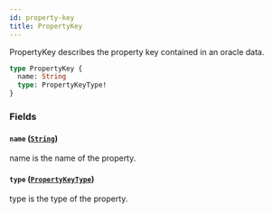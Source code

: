 ```yaml
---
id: property-key
title: PropertyKey
---
```



PropertyKey describes the property key contained in an oracle data.

```graphql
type PropertyKey {
  name: String
  type: PropertyKeyType!
}
```


### Fields

#### `name` ([`String`](/docs/v0.47/graphql/scalars/string))

name is the name of the property.


#### `type` ([`PropertyKeyType`](/docs/v0.47/graphql/enums/property-key-type))

type is the type of the property.




